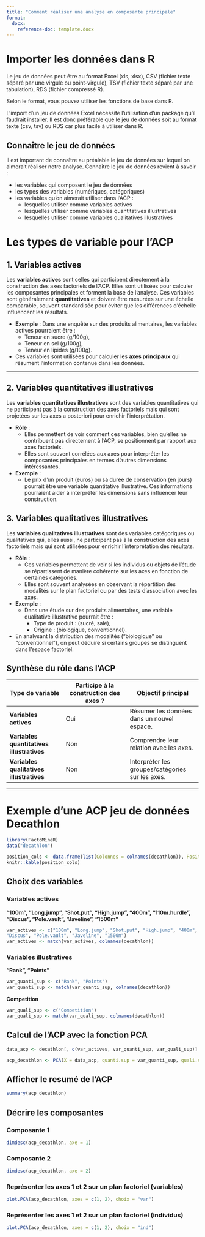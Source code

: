 ```yaml
---
title: "Comment réaliser une analyse en composante principale"
format: 
  docx:
    reference-doc: template.docx
---
```


# Importer les données dans R

Le jeu de données peut être au format Excel (xls, xlsx), CSV (fichier texte séparé par une virgule ou point-virgule), TSV (fichier texte séparé par une tabulation), RDS (fichier compressé R).

Selon le format, vous pouvez utiliser les fonctions de base dans R.

L'import d'un jeu de données Excel nécessite l'utilisation d'un package qu'il faudrait installer. Il est donc préférable que le jeu de données soit au format texte (csv, tsv) ou RDS car plus facile à utiliser dans R.

## Connaître le jeu de données

Il est important de connaître au préalable le jeu de données sur lequel on aimerait réaliser notre analyse. Connaître le jeu de données revient à savoir :

-   les variables qui composent le jeu de données\
-   les types des variables (numériques, catégoriques)\
-   les variables qu'on aimerait utiliser dans l'ACP :
    -   lesquelles utiliser comme variables actives\
    -   lesquelles utiliser comme variables quantitatives illustratives\
    -   lesquelles utiliser comme variables qualitatives illustratives

# Les types de variable pour l'ACP

## 1. **Variables actives**

Les **variables actives** sont celles qui participent directement à la construction des axes factoriels de l'ACP. Elles sont utilisées pour calculer les composantes principales et forment la base de l'analyse. Ces variables sont généralement **quantitatives** et doivent être mesurées sur une échelle comparable, souvent standardisée pour éviter que les différences d'échelle influencent les résultats.

-   **Exemple** : Dans une enquête sur des produits alimentaires, les variables actives pourraient être :
    -   Teneur en sucre (g/100g),
    -   Teneur en sel (g/100g),
    -   Teneur en lipides (g/100g).
-   Ces variables sont utilisées pour calculer les **axes principaux** qui résument l'information contenue dans les données.

------------------------------------------------------------------------


## 2. **Variables quantitatives illustratives**

Les **variables quantitatives illustratives** sont des variables quantitatives qui ne participent pas à la construction des axes factoriels mais qui sont projetées sur les axes a posteriori pour enrichir l'interprétation.

-   **Rôle** :
    -   Elles permettent de voir comment ces variables, bien qu'elles ne contribuent pas directement à l'ACP, se positionnent par rapport aux axes factoriels.
    -   Elles sont souvent corrélées aux axes pour interpréter les composantes principales en termes d'autres dimensions intéressantes.
-   **Exemple** :
    -   Le prix d’un produit (euros) ou sa durée de conservation (en jours) pourrait être une variable quantitative illustrative. Ces informations pourraient aider à interpréter les dimensions sans influencer leur construction.

## 3. **Variables qualitatives illustratives**

Les **variables qualitatives illustratives** sont des variables catégoriques ou qualitatives qui, elles aussi, ne participent pas à la construction des axes factoriels mais qui sont utilisées pour enrichir l'interprétation des résultats.

-   **Rôle** :
    -   Ces variables permettent de voir si les individus ou objets de l’étude se répartissent de manière cohérente sur les axes en fonction de certaines catégories.
    -   Elles sont souvent analysées en observant la répartition des modalités sur le plan factoriel ou par des tests d’association avec les axes.
-   **Exemple** :
    -   Dans une étude sur des produits alimentaires, une variable qualitative illustrative pourrait être :
        -   Type de produit : (sucré, salé),
        -   Origine : (biologique, conventionnel).
-   En analysant la distribution des modalités ("biologique" ou "conventionnel"), on peut déduire si certains groupes se distinguent dans l’espace factoriel.


## Synthèse du rôle dans l'ACP

| Type de variable | Participe à la construction des axes ? | Objectif principal |
|---------------------|------------------------|---------------------------|
| **Variables actives** | Oui | Résumer les données dans un nouvel espace. |
| **Variables quantitatives illustratives** | Non | Comprendre leur relation avec les axes. |
| **Variables qualitatives illustratives** | Non | Interpréter les groupes/catégories sur les axes. |

------------------------------------------------------------------------

\newpage

# Exemple d'une ACP jeu de données Decathlon

```r
library(FactoMineR)
data("decathlon")
```

```r
position_cols <- data.frame(list(Colonnes = colnames(decathlon)), Position = seq_len(length(colnames(decathlon))), Type = sapply(decathlon, class), row.names = NULL)
knitr::kable(position_cols)
```


## Choix des variables 

### Variables actives 

**"100m", "Long.jump", "Shot.put", "High.jump", "400m", "110m.hurdle", 
"Discus", "Pole.vault", "Javeline", "1500m"**

```r
var_actives <- c("100m", "Long.jump", "Shot.put", "High.jump", "400m", "110m.hurdle", 
"Discus", "Pole.vault", "Javeline", "1500m")
var_actives <- match(var_actives, colnames(decathlon))
```

### Variables illustratives

**"Rank", "Points"**

```r
var_quanti_sup <- c("Rank", "Points")
var_quanti_sup <- match(var_quanti_sup, colnames(decathlon))
```


**Competition** 

```r
var_quali_sup <- c("Competition")
var_quali_sup <- match(var_quali_sup, colnames(decathlon))
```


## Calcul de l'ACP avec la fonction PCA 

```r
data_acp <- decathlon[, c(var_actives, var_quanti_sup, var_quali_sup)]

acp_decathlon <- PCA(X = data_acp, quanti.sup = var_quanti_sup, quali.sup = var_quali_sup, graph = F)
```

## Afficher le resumé de l'ACP

```r
summary(acp_decathlon)
```


## Décrire les composantes 

### Composante 1 

```r
dimdesc(acp_decathlon, axe = 1)
```

### Composante 2 


```r
dimdesc(acp_decathlon, axe = 2)
```
### Représenter les axes 1 et 2 sur un plan factoriel (variables)

```r
plot.PCA(acp_decathlon, axes = c(1, 2), choix = "var")
```
### Représenter les axes 1 et 2 sur un plan factoriel (individus)

```r
plot.PCA(acp_decathlon, axes = c(1, 2), choix = "ind")
```
